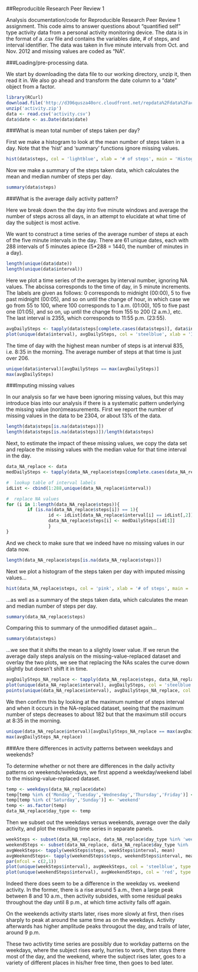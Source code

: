 ##Reproducible Research Peer Review 1


Analysis documentation/code for Reproducible Research Peer Review 1 assignment.  This code aims to answer questions about "quantified self" type activity data from a personal activity monitoring device.  The data is in the format of a .csv file and contains the variables date, # of steps, and interval identifier. The data was taken in five minute intervals from Oct. and Nov. 2012 and missing values are coded as "NA".  

###Loading/pre-processing data.  

We start by downloading the data file to our working directory, unzip it, then read it in. We also go ahead and transform the date column to a "date" object from a factor.    

```r
library(RCurl)
download.file('http://d396qusza40orc.cloudfront.net/repdata%2Fdata%2Factivity.zip','activity.zip') 
unzip('activity.zip')
data <- read.csv('activity.csv')
data$date <- as.Date(data$date)
```

###What is mean total number of steps taken per day?  

First we make a histogram to look at the mean number of steps taken in a day. Note that the 'hist' and 'summary' functions ignore missing values.

```r
hist(data$steps, col = 'lightblue', xlab = '# of steps', main = 'Histogram of # of steps')
```

Now we make a summary of the steps taken data, which calculates the mean and median number of steps per day.  

```r
summary(data$steps)
```


###What is the average daily activity pattern?  

Here we break down the the day into five minute windows and average the number of steps across all days, in an attempt to elucidate at what time of day the subject is most active.  

We want to construct a time series of the average number of steps at each of the five minute intervals in the day. There are 61 unique dates, each with 288 intervals of 5 minutes apiece (5*288 = 1440, the number of minutes in a day).  

```r
length(unique(data$date))
length(unique(data$interval))
```

Here we plot a time series of the averages by interval number, ignoring NA values. The abcissa corresponds to the time of day, in 5 minute increments. The labels are given as follows: 0 corresponds to midnight (00:00), 5 to five past midnight (00:05), and so on until the change of hour, in which case we go from 55 to 100, where 100 corresponds to 1 a.m. (01:00), 105 to five past one (01:05), and so on, up until the change from 155 to 200 (2 a.m.), etc.  The last interval is 2355, which corresponds to 11:55 p.m. (23:55).

```r
avgDailySteps <- tapply(data$steps[complete.cases(data$steps)], data$interval[complete.cases(data$steps)], mean)
plot(unique(data$interval), avgDailySteps, col = 'steelblue', xlab = 'Interval Label', type = 'l', lwd = '2', ylab = 'Average Daily # of Steps')
```

The time of day with the highest mean number of steps is at interval 835, i.e. 8:35 in the morning. The average number of steps at that time is just over 206.  

```r
unique(data$interval)[avgDailySteps == max(avgDailySteps)]
max(avgDailySteps)
```


###Imputing missing values

In our analysis so far we have been ignoring missing values, but this may introduce bias into our analysis if there is a systematic pattern underlying the missing value (non)measurements.  First we report the number of missing values in the data to be 2304, or about 13% of the data.  

```r
length(data$steps[is.na(data$steps)])
length(data$steps[is.na(data$steps)])/length(data$steps)
```

Next, to estimate the impact of these missing values, we copy the data set and replace the missing values with the median value for that time interval in the day.  

```r
data_NA_replace <- data
medDailySteps <- tapply(data_NA_replace$steps[complete.cases(data_NA_replace$steps)], data_NA_replace$interval[complete.cases(data_NA_replace$steps)], median)

#  lookup table of interval labels
idList <- cbind(1:288,unique(data_NA_replace$interval))

#  replace NA values
for (i in 1:length(data_NA_replace$steps)){
        if (is.na(data_NA_replace$steps[i]) == 1){
                id <- idList[data_NA_replace$interval[i] == idList[,2]]
                data_NA_replace$steps[i] <- medDailySteps[id[1]]
                }
}
```
And we check to make sure that we indeed have no missing values in our data now.  

```r
length(data_NA_replace$steps[is.na(data_NA_replace$steps)])
```

Next we plot a histogram of the steps taken per day with imputed missing values...  

```r
hist(data_NA_replace$steps, col = 'pink', xlab = '# of steps', main = 'Histogram of # of steps, no NAs')
```

...as well as a summary of the steps taken data, which calculates the mean and median number of steps per day.  

```r
summary(data_NA_replace$steps)
```

Comparing this to summary of the unmodified dataset again...  

```r
summary(data$steps)
```
...we see that it shifts the mean to a slightly lower value.  If we rerun the average daily steps analysis on the missing-value-replaced dataset and overlay the two plots, we see that replacing the NAs scales the curve down slightly but doesn't shift it in time.  

```r
avgDailySteps_NA_replace <- tapply(data_NA_replace$steps, data_NA_replace$interval, mean)
plot(unique(data_NA_replace$interval), avgDailySteps, col = 'steelblue', type = 'l', lwd = '2', xlab = 'Interval Label', ylab = 'Average Daily # of Steps')
points(unique(data_NA_replace$interval), avgDailySteps_NA_replace, col = 'red', type = 'l', lwd = '2')
```

We then confirm this by looking at the maximum number of steps interval and when it occurs in the NA-replaced dataset, seeing that the maximum number of steps decreases to about 182 but that the maximum still occurs at 8:35 in the morning.  

```r
unique(data_NA_replace$interval)[avgDailySteps_NA_replace == max(avgDailySteps_NA_replace)]
max(avgDailySteps_NA_replace)
```

###Are there differences in activity patterns between weekdays and weekends?  

To determine whether or not there are differences in the daily activity patterns on weekends/weekdays, we first append a weekday/weekend label to the missing-value-replaced dataset.  

```r
temp <- weekdays(data_NA_replace$date)
temp[temp %in% c('Monday','Tuesday','Wednesday','Thursday','Friday')] <- 'weekday'
temp[temp %in% c('Saturday','Sunday')] <- 'weekend'
temp <- as.factor(temp)
data_NA_replace$day_type <- temp
```

Then we subset out the weekdays versus weekends, average over the daily activity, and plot the resulting time series in separate panels.  

```r
weekSteps <- subset(data_NA_replace, data_NA_replace$day_type %in% 'weekday')
weekendSteps <- subset(data_NA_replace, data_NA_replace$day_type %in% 'weekend')
avgWeekSteps<- tapply(weekSteps$steps, weekSteps$interval, mean)
avgWeekendSteps<- tapply(weekendSteps$steps, weekendSteps$interval, mean)
par(mfcol = c(2,1))
plot(unique(weekSteps$interval), avgWeekSteps, col = 'steelblue', type = 'l', lwd = 2, xlab = 'Interval Label', ylab = 'Average Weekday # of Steps')
plot(unique(weekendSteps$interval), avgWeekendSteps, col = 'red', type = 'l',  lwd = 2, xlab = 'Interval Label', ylab = 'Average Weekend # of Steps')
```

Indeed there does seem to be a difference in the weekday vs. weekend activity. In the former, there is a rise around 5 a.m., then a large peak between 8 and 10 a.m., then activity subsides, with some residual peaks throughout the day until 8 p.m., at which time activity falls off again.  

On the weekends activity starts later, rises more slowly at first, then rises sharply to peak at around the same time as on the weekdays.  Activity afterwards has higher amplitude peaks througout the day, and trails of later, around 9 p.m.  

These two activtity time series are possibly due to workday patterns on the weekdays, where the subject rises early, hurries to work, then stays there most of the day, and the weekend, where the subject rises later, goes to a variety of different places in his/her free time, then goes to bed later.  
